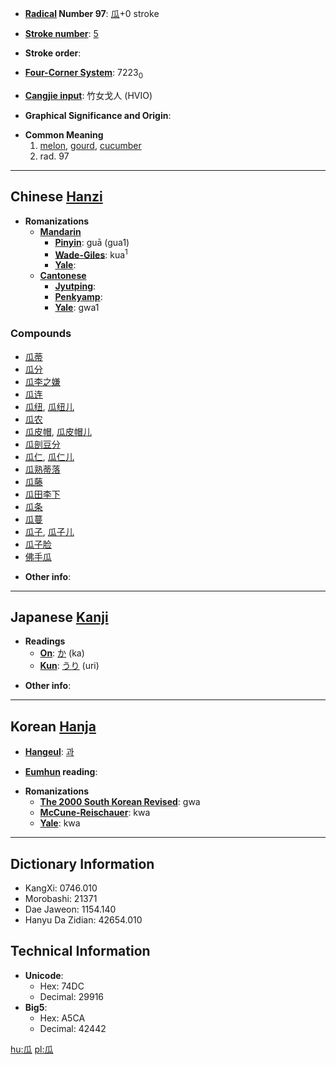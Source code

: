 * '''[[Wiktionary:Chinese radical index| Radical]] Number 97''': [[Wiktionary:Chinese radical index 瓜|瓜]]+0 stroke

* '''[[Wiktionary:Chinese total strokes index|Stroke number]]''': [[Wiktionary:Chinese total strokes index 5|5]]

* '''Stroke order''': 

* '''[[Wiktionary:Chinese four corner index|Four-Corner System]]''': 7223<sub>0</sub>

* '''[[Wiktionary:Chinese Cangjie index|Cangjie input]]''': 竹女戈人 (HVIO)

* '''Graphical Significance and Origin''': 

* '''Common Meaning'''
*#[[melon]], [[gourd]], [[cucumber]]
*# rad. 97

----

== Chinese [[Hanzi]] ==

* '''Romanizations'''
** '''[[Mandarin]]'''
*** '''[[Pinyin]]''': guā (gua1)
*** '''[[Wade-Giles]]''': kua<sup>1</sup>
*** '''[[Yale]]''': 
** '''[[Cantonese]]'''
*** '''[[Jyutping]]''':
*** '''[[Penkyamp]]''': 
*** '''[[Yale]]''': gwa1

===Compounds===
*[[瓜蒂]]
*[[瓜分]]
*[[瓜李之嫌]]
*[[瓜连]]
*[[瓜纽]], [[瓜纽儿]]
*[[瓜农]]
*[[瓜皮帽]], [[瓜皮帽儿]]
*[[瓜剖豆分]]
*[[瓜仁]], [[瓜仁儿]]
*[[瓜熟蒂落]]
*[[瓜藤]]
*[[瓜田李下]]
*[[瓜条]]
*[[瓜蔓]]
*[[瓜子]], [[瓜子儿]]
*[[瓜子脸]]
*[[佛手瓜]]

* '''Other info''': 

----

== Japanese [[Kanji]] ==

* '''Readings'''
** '''[[On]]''': [[か]] (ka)
** '''[[Kun]]''': [[うり]] (uri)

* '''Other info''':  

----

== Korean [[Hanja]] ==

* '''[[Hangeul]]''': [[과]]

* '''[[Eumhun]] reading''': 

* '''Romanizations'''
** '''[[The 2000 South Korean Revised Romanization|The 2000 South Korean Revised]]''': gwa
** '''[[McCune-Reischauer]]''': kwa
** '''[[Yale]]''': kwa

----

== Dictionary Information ==

* KangXi: 0746.010
* Morobashi: 21371
* Dae Jaweon: 1154.140
* Hanyu Da Zidian: 42654.010

== Technical Information ==

* '''Unicode''':
** Hex: 74DC
** Decimal: 29916
* '''Big5''':
** Hex: A5CA
** Decimal: 42442

[[hu:瓜]]
[[pl:瓜]]